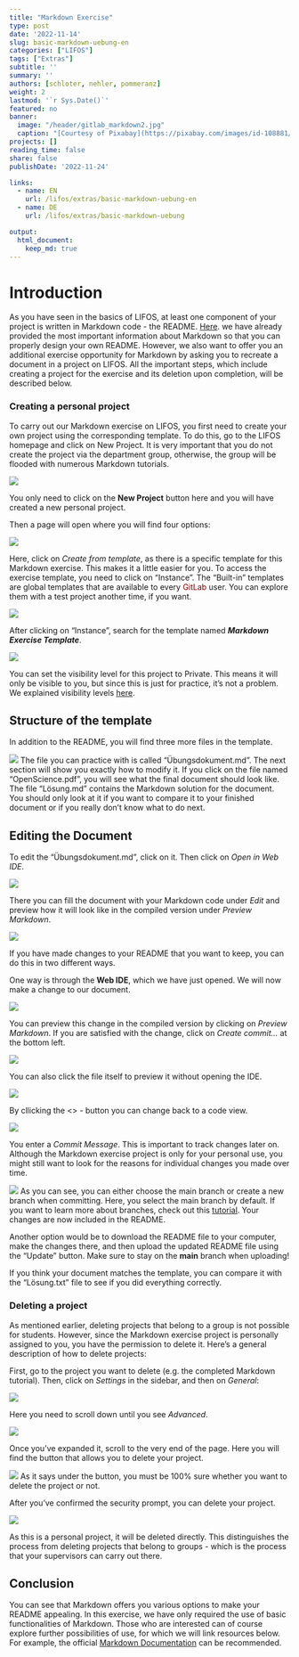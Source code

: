 ```yaml
---
title: "Markdown Exercise" 
type: post
date: '2022-11-14' 
slug: basic-markdown-uebung-en
categories: ["LIFOS"] 
tags: ["Extras"] 
subtitle: ''
summary: '' 
authors: [schloter, nehler, pommeranz] 
weight: 2
lastmod: '`r Sys.Date()`'
featured: no
banner:
  image: "/header/gitlab_markdown2.jpg"
  caption: "[Courtesy of Pixabay](https://pixabay.com/images/id-108881/)"
projects: []
reading_time: false
share: false
publishDate: '2022-11-24'

links:
  - name: EN
    url: /lifos/extras/basic-markdown-uebung-en
  - name: DE
    url: /lifos/extras/basic-markdown-uebung

output:
  html_document:
    keep_md: true
---
```


# Introduction   
  
As you have seen in the basics of LIFOS, at least one component of your project is written in Markdown code - the README. [Here](/lifos/grundlagen/eigenesprojekt-en/#Markdown). we have already provided the most important information about Markdown so that you can properly design your own README. However, we also want to offer you an additional exercise opportunity for Markdown by asking you to recreate a document in a project on LIFOS. All the important steps, which include creating a project for the exercise and its deletion upon completion, will be described below.

### Creating a personal project 

To carry out our Markdown exercise on LIFOS, you first need to create your own project using the corresponding template. To do this, go to the LIFOS homepage and click on New Project. It is very important that you do not create the project via the department group, otherwise, the group will be flooded with numerous Markdown tutorials. 

![](../grundlagen/gitlaborientierung_newproject.png)

You only need to click on the **New Project** button here and you will have created a new personal project.

Then a page will open where you will find four options: 

![](../grundlagen/gitlaborientierung_newprojectoptions.png) 

Here, click on *Create from template*, as there is a specific template for this Markdown exercise. This makes it a little easier for you. To access the exercise template, you need to click on "Instance". The "Built-in" templates are global templates that are available to every <span style="color: darkred;">GitLab</span> user. You can explore them with a test project another time, if you want.

![](../grundlagen/gitlaborientierung_newprojectinstance.png) 

After clicking on "Instance", search for the template named **_Markdown Exercise Template_**.
 
![](../grundlagen/gitlaborientierung_markdownInstanceTemplate.png) 

You can set the visibility level for this project to Private. This means it will only be visible to you, but since this is just for practice, it's not a problem. We explained visibility levels [here](/grundlagen/eigenesprojekt-en/).

## Structure of the template

In addition to the README, you will find three more files in the template.

![](../grundlagen/gitlaborientierung_uebungtemplate.png) 
The file you can practice with is called "Übungsdokument.md". The next section will show you exactly how to modify it. If you click on the file named "OpenScience.pdf", you will see what the final document should look like. The file "Lösung.md" contains the Markdown solution for the document. You should only look at it if you want to compare it to your finished document or if you really don't know what to do next.



## Editing the Document

To edit the "Übungsdokument.md", click on it. Then click on *Open in Web IDE*.

![](../grundlagen/gitlaborientierung_openuebunginwebide.png) 

There you can fill the document with your Markdown code under *Edit* and preview how it will look like in the compiled version under *Preview Markdown*. 

![](../grundlagen/gitlaborientierung_webidetemplate.png)

If you have made changes to your README that you want to keep, you can do this in two different ways.

One way is through the **Web IDE**, which we have just opened. We will now make a change to our document.

![](../grundlagen/gitlabMarkdown_ÄnderungReadMe.png)

You can preview this change in the compiled version by clicking on *Preview Markdown*. If you are satisfied with the change, click on *Create commit...* at the bottom left.

![](../grundlagen/gitlabMarkdown_CreateCommitWebIDE.png)

You can also click the file itself to preview it without opening the IDE.

![](../grundlagen/gitlaborientierung_preview.png)

By cllicking the <> - button you can change back to a code view.

![](../grundlagen/gitlaborientierung_code.png)

You enter a *Commit Message*. This is important to track changes later on. Although the Markdown exercise project is only for your personal use, you might still want to look for the reasons for individual changes you made over time.

![](../grundlagen/gitlabMarkdown_CommitTest.png)
As you can see, you can either choose the main branch or create a new branch when committing. Here, you select the main branch by default. If you want to learn more about branches, check out this [tutorial](https://pandar.netlify.app/post/branches/). Your changes are now included in the README.
<!-- Link muss erneuert werden für Branches -->
<!-- Branches waren jetzt im eigene Projekte Teil gar kein Thema mehr - sollte vlt an einer Stelle auch angeschnitten werden. - evtl. im vertiefende Einführung? Hier muss man halt nur den main-Branch auswählen, weil die default Option ist einen neuen zu erstellen (bei jedem Commit) und das wollen wir ja nicht.-->

Another option would be to download the README file to your computer, make the changes there, and then upload the updated README file using the "Update" button. Make sure to stay on the **main** branch when uploading! 

If you think your document matches the template, you can compare it with the "Lösung.txt" file to see if you did everything correctly. 
 

### Deleting a project

As mentioned earlier, deleting projects that belong to a group is not possible for students. However, since the Markdown exercise project is personally assigned to you, you have the permission to delete it. Here's a general description of how to delete projects:

First, go to the project you want to delete (e.g. the completed Markdown tutorial). Then, click on *Settings* in the sidebar, and then on *General*:

![](../grundlagen/gitlabMarkdown_DeleteProject.png)

Here you need to scroll down until you see *Advanced*.

![](../grundlagen/gitlabMarkdown_AdvancedPrjectSet.png)

Once you've expanded it, scroll to the very end of the page. Here you will find the button that allows you to delete your project. 

![](../grundlagen/gitlabMarkdown_DeleteProjectButton.png)
As it says under the button, you must be 100% sure whether you want to delete the project or not.

After you've confirmed the security prompt, you can delete your project. 

![](../grundlagen/gitlabMarkdown_DeleteProjectCheck.png)

As this is a personal project, it will be deleted directly. This distinguishes the process from deleting projects that belong to groups - which is the process that your supervisors can carry out there.

## Conclusion
You can see that Markdown offers you various options to make your README appealing. In this exercise, we have only required the use of basic functionalities of Markdown. Those who are interested can of course explore further possibilities of use, for which we will link resources below. For example, the official [Markdown Documentation](https://www.markdownguide.org/extended-syntax/) can be recommended.

<!--## Subgruppen

Das zweite große Thema dieses Tutorials ist nur für einen Teil von euch relevant. Hier wird man hinverlinkt, wenn man in den Visibility-Einstellungen keine passende Option für das eigene Projekt gefunden hat. 

Die Lösung kann durch sogenannte Subgruppen erreicht werden. Dabei wird aus der übergeordneten Elterngruppe der Abteilung eine Subgruppe gebildet, in der nur spezifische Personen der übergeordneten Gruppe eingeladen sein können. In jeder Elterngruppe können beliebig viele Subgruppen existieren. Benutzt dieses Tool aber bitte wirklich nur, wenn es die Lage des Datenschutzes nicht anders zulässt.

Außerdem kann man Subgruppen für folgendes benutzen: 

1. gut zum organisieren größerer Projekte
2. man kann jedem User eine andere Rolle geben (z.B. was er alles bearbeiten kann und was nicht)

### Subgruppen erstellen 

Um eine Subgruppe zu erstellen, müsst ihr unter *Menu* und *Groups* auf **Your Groups** gehen. 

![](/post/gitlabMarkdown_createSubgroups.png)

Anschließend wählt ihr die Gruppe aus in der ihr für euer Projekt eine Subgruppe erstellen wollt. In der Gruppe geht ihr oben rechts auf **New Subgroup**. 

![](/post/gitlabMarkdown_createSubgroups2.png)

Danach öffnet sich noch ein Fenster bei dem ihr auf **Create Groups** klickt. Danach öffnet sich eine Seite in der ihr alle möglichen Einstellungen für euer Projekt festlegen könnt. 

Zum einen könnt ihr festlegen,  ob nur ihr diese Gruppe benutzt oder ob ihr auch Projektpartner*innen habt. Diese könnt ihr darunter direkt einladen über ihre Mailadressen. 

Eure erstellte Subgruppe findet ihr dann auf der Startseite der übergeordneten Gruppe.

![](/post/gitlabMarkdown_seeSubgroups.png)

### Projekt in einer Subgruppe erstellen

Nachdem ihr die Subgruppe erstellt habt, könnt ihr hier ganz normal ein Projekt erstellen, wie ihr es von normalen Gruppen gewöhnt seid. Falls ihr das nochmal auffrischen wollt, hier ist der [Link](https://pandar.netlify.app/post/lifos-orientierung#projekt-erstellen).

Nachdem ihr dieses Projekt erstellt habt, könnt ihr euch unter **Settings** und *General* die Visibility-Features anschauen. 

![](/post/gitlabMarkdown_subgroupVisibility.png)

Wie ihr unter **Repository** sehen könnt, sind nur Projektmitglieder dazu in der Lage Dateien in diesem Projekt anzuschauen oder zu bearbeiten. 

## Fazit
Subgruppen bieten eine weitere Organisationsstruktur innerhalb einer Gruppe. Hier sollten sie allerdings nur benutzt werden, wenn aus Datenschutz-Technischen Gründen keine andere Option übrig bleiben sollte.  -->


 
 

